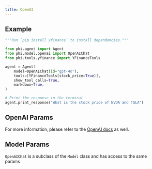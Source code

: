 ```yaml
---
title: OpenAI
---
```


## Example

<CodeGroup>

```python agent.py
"""Run `pip install yfinance` to install dependencies."""

from phi.agent import Agent
from phi.model.openai import OpenAIChat
from phi.tools.yfinance import YFinanceTools

agent = Agent(
    model=OpenAIChat(id="gpt-4o"),
    tools=[YFinanceTools(stock_price=True)],
    show_tool_calls=True,
    markdown=True,
)

# Print the response in the terminal
agent.print_response("What is the stock price of NVDA and TSLA")

```

</CodeGroup>

## OpenAI Params

<Snippet file="llm-openai-reference.mdx" />

For more information, please refer to the [OpenAI docs](https://platform.openai.com/docs/api-reference/chat/create) as well.

## Model Params

`OpenAIChat` is a subclass of the `Model` class and has access to the same params

<Snippet file="model-base-reference.mdx" />
